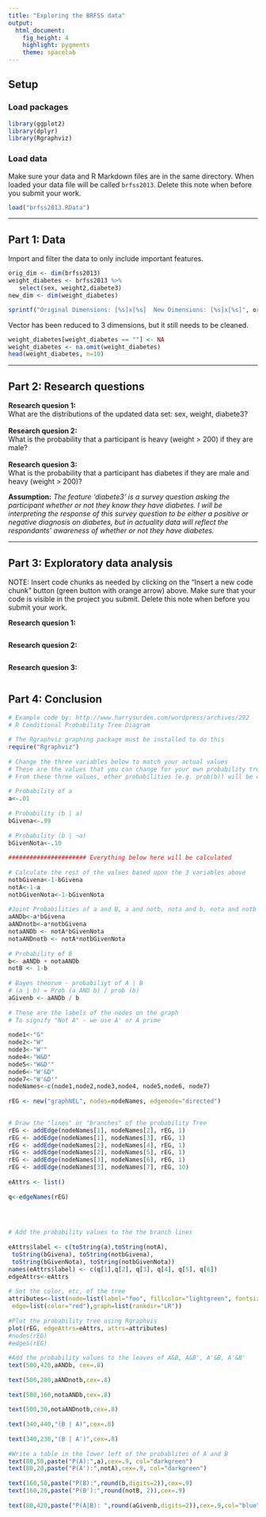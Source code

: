 ```yaml
---
title: "Exploring the BRFSS data"
output: 
  html_document: 
    fig_height: 4
    highlight: pygments
    theme: spacelab
---
```


## Setup

### Load packages

```r
library(ggplot2)
library(dplyr)
library(Rgraphviz)
```

### Load data

Make sure your data and R Markdown files are in the same directory. When loaded
your data file will be called `brfss2013`. Delete this note when before you submit 
your work. 

```r
load("brfss2013.RData")
```



* * *

## Part 1: Data

Import and filter the data to only include important features.

```r
orig_dim <- dim(brfss2013)
weight_diabetes <- brfss2013 %>%
   select(sex, weight2,diabete3)
new_dim <- dim(weight_diabetes)

sprintf("Original Dimensions: [%s]x[%s]  New Dimensions: [%s]x[%s]", orig_dim[1],orig_dim[2],new_dim[1],new_dim[2])
```
Vector has been reduced to 3 dimensions, but it still needs to be cleaned.

```r
weight_diabetes[weight_diabetes == ""] <- NA
weight_diabetes <- na.omit(weight_diabetes)
head(weight_diabetes, n=10)
```

* * *

## Part 2: Research questions

**Research quesion 1:**<br>
What are the distributions of the updated data set: sex, weight, diabete3?<br><br>
**Research quesion 2:**<br>
What is the probability that a participant is heavy (weight > 200) if they are male?<br><br>
**Research quesion 3:**<br>
What is the probability that a participant has diabetes if they are male and heavy (weight > 200)?<br>

__Assumption:__ _The feature 'diabete3' is a survey question asking the participant whether or not they know they have diabetes. I will be interpreting the response of this survey question to be either a positive or negative diagnosis on diabetes, but in actuality data will reflect the respondants' awareness of whether or not they have diabetes._



* * *

## Part 3: Exploratory data analysis

NOTE: Insert code chunks as needed by clicking on the "Insert a new code chunk" 
button (green button with orange arrow) above. Make sure that your code is visible
in the project you submit. Delete this note when before you submit your work.

**Research quesion 1:**

```r

```



**Research quesion 2:**

```r

```



**Research quesion 3:**

```r

```


## Part 4: Conclusion

```r
# Example code by: http://www.harrysurden.com/wordpress/archives/292
# R Conditional Probability Tree Diagram
 
# The Rgraphviz graphing package must be installed to do this
require("Rgraphviz")
 
# Change the three variables below to match your actual values
# These are the values that you can change for your own probability tree
# From these three values, other probabilities (e.g. prob(b)) will be calculated 
 
# Probability of a
a<-.01
 
# Probability (b | a)
bGivena<-.99
 
# Probability (b | ¬a)
bGivenNota<-.10
 
###################### Everything below here will be calculated
 
# Calculate the rest of the values based upon the 3 variables above
notbGivena<-1-bGivena
notA<-1-a
notbGivenNota<-1-bGivenNota
 
#Joint Probabilities of a and B, a and notb, nota and b, nota and notb
aANDb<-a*bGivena
aANDnotb<-a*notbGivena
notaANDb <- notA*bGivenNota
notaANDnotb <- notA*notbGivenNota
 
# Probability of B
b<- aANDb + notaANDb
notB <- 1-b
 
# Bayes theorum - probabiliyt of A | B
# (a | b) = Prob (a AND b) / prob (b)
aGivenb <- aANDb / b
 
# These are the labels of the nodes on the graph
# To signify "Not A" - we use A' or A prime 
 
node1<-"G"
node2<-"W"
node3<-"W'"
node4<-"W&D"
node5<-"W&D'"
node6<-"W'&D"
node7<-"W'&D'"
nodeNames<-c(node1,node2,node3,node4, node5,node6, node7)
 
rEG <- new("graphNEL", nodes=nodeNames, edgemode="directed")

 
# Draw the "lines" or "branches" of the probability Tree
rEG <- addEdge(nodeNames[1], nodeNames[2], rEG, 1)
rEG <- addEdge(nodeNames[1], nodeNames[3], rEG, 1)
rEG <- addEdge(nodeNames[2], nodeNames[4], rEG, 1)
rEG <- addEdge(nodeNames[2], nodeNames[5], rEG, 1)
rEG <- addEdge(nodeNames[3], nodeNames[6], rEG, 1)
rEG <- addEdge(nodeNames[3], nodeNames[7], rEG, 10)
 
eAttrs <- list()
 
q<-edgeNames(rEG)
 



# Add the probability values to the the branch lines
 
eAttrs$label <- c(toString(a),toString(notA),
 toString(bGivena), toString(notbGivena),
 toString(bGivenNota), toString(notbGivenNota))
names(eAttrs$label) <- c(q[1],q[2], q[3], q[4], q[5], q[6])
edgeAttrs<-eAttrs
 
# Set the color, etc, of the tree
attributes<-list(node=list(label="foo", fillcolor="lightgreen", fontsize="15"),
 edge=list(color="red"),graph=list(rankdir="LR"))
 
#Plot the probability tree using Rgraphvis
plot(rEG, edgeAttrs=eAttrs, attrs=attributes)
#nodes(rEG)
#edges(rEG)
 
#Add the probability values to the leaves of A&B, A&B', A'&B, A'&B'
text(500,420,aANDb, cex=.8)
 
text(500,280,aANDnotb,cex=.8)
 
text(500,160,notaANDb,cex=.8)
 
text(500,30,notaANDnotb,cex=.8)
 
text(340,440,"(B | A)",cex=.8)
 
text(340,230,"(B | A')",cex=.8)
 
#Write a table in the lower left of the probablites of A and B
text(80,50,paste("P(A):",a),cex=.9, col="darkgreen")
text(80,20,paste("P(A'):",notA),cex=.9, col="darkgreen")
 
text(160,50,paste("P(B):",round(b,digits=2)),cex=.9)
text(160,20,paste("P(B'):",round(notB, 2)),cex=.9)
 
text(80,420,paste("P(A|B): ",round(aGivenb,digits=2)),cex=.9,col="blue")

```